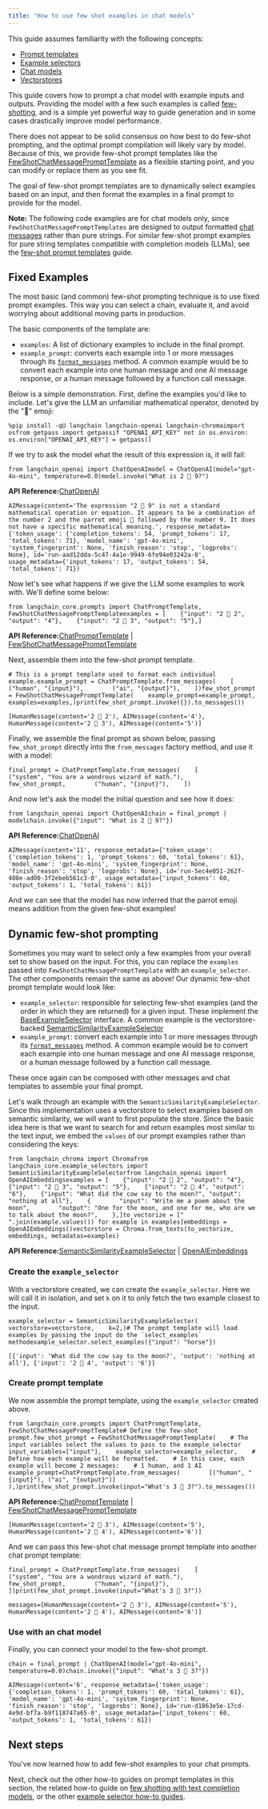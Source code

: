 ```yaml
---
title: "How to use few shot examples in chat models"
---
```


<Info>
  This guide assumes familiarity with the following concepts:

  * [Prompt templates](/src/oss/concepts/prompt_templates)
  * [Example selectors](/src/oss/concepts/example_selectors)
  * [Chat models](/src/oss/concepts/chat_models)
  * [Vectorstores](/src/oss/concepts/vectorstores)
</Info>

This guide covers how to prompt a chat model with example inputs and outputs. Providing the model with a few such examples is called [few-shotting](/src/oss/concepts/few_shot_prompting), and is a simple yet powerful way to guide generation and in some cases drastically improve model performance.

There does not appear to be solid consensus on how best to do few-shot prompting, and the optimal prompt compilation will likely vary by model. Because of this, we provide few-shot prompt templates like the [FewShotChatMessagePromptTemplate](https://python.langchain.com/api_reference/core/prompts/langchain_core.prompts.few_shot.FewShotChatMessagePromptTemplate.html?highlight=fewshot#langchain_core.prompts.few_shot.FewShotChatMessagePromptTemplate) as a flexible starting point, and you can modify or replace them as you see fit.

The goal of few-shot prompt templates are to dynamically select examples based on an input, and then format the examples in a final prompt to provide for the model.

**Note:** The following code examples are for chat models only, since `FewShotChatMessagePromptTemplates` are designed to output formatted [chat messages](/src/oss/concepts/messages) rather than pure strings. For similar few-shot prompt examples for pure string templates compatible with completion models (LLMs), see the [few-shot prompt templates](/src/oss/how_to/few_shot_examples) guide.

## Fixed Examples

The most basic (and common) few-shot prompting technique is to use fixed prompt examples. This way you can select a chain, evaluate it, and avoid worrying about additional moving parts in production.

The basic components of the template are:

* `examples`: A list of dictionary examples to include in the final prompt.
* `example_prompt`: converts each example into 1 or more messages through its [`format_messages`](https://python.langchain.com/api_reference/core/prompts/langchain_core.prompts.chat.ChatPromptTemplate.html?highlight=format_messages#langchain_core.prompts.chat.ChatPromptTemplate.format_messages) method. A common example would be to convert each example into one human message and one AI message response, or a human message followed by a function call message.

Below is a simple demonstration. First, define the examples you'd like to include. Let's give the LLM an unfamiliar mathematical operator, denoted by the "🦜" emoji:

```
%pip install -qU langchain langchain-openai langchain-chromaimport osfrom getpass import getpassif "OPENAI_API_KEY" not in os.environ:    os.environ["OPENAI_API_KEY"] = getpass()
```

If we try to ask the model what the result of this expression is, it will fail:

```
from langchain_openai import ChatOpenAImodel = ChatOpenAI(model="gpt-4o-mini", temperature=0.0)model.invoke("What is 2 🦜 9?")
```

**API Reference:**[ChatOpenAI](https://python.langchain.com/api_reference/openai/chat_models/langchain_openai.chat_models.base.ChatOpenAI.html)

```
AIMessage(content='The expression "2 🦜 9" is not a standard mathematical operation or equation. It appears to be a combination of the number 2 and the parrot emoji 🦜 followed by the number 9. It does not have a specific mathematical meaning.', response_metadata={'token_usage': {'completion_tokens': 54, 'prompt_tokens': 17, 'total_tokens': 71}, 'model_name': 'gpt-4o-mini', 'system_fingerprint': None, 'finish_reason': 'stop', 'logprobs': None}, id='run-aad12dda-5c47-4a1e-9949-6fe94e03242a-0', usage_metadata={'input_tokens': 17, 'output_tokens': 54, 'total_tokens': 71})
```

Now let's see what happens if we give the LLM some examples to work with. We'll define some below:

```
from langchain_core.prompts import ChatPromptTemplate, FewShotChatMessagePromptTemplateexamples = [    {"input": "2 🦜 2", "output": "4"},    {"input": "2 🦜 3", "output": "5"},]
```

**API Reference:**[ChatPromptTemplate](https://python.langchain.com/api_reference/core/prompts/langchain_core.prompts.chat.ChatPromptTemplate.html) | [FewShotChatMessagePromptTemplate](https://python.langchain.com/api_reference/core/prompts/langchain_core.prompts.few_shot.FewShotChatMessagePromptTemplate.html)

Next, assemble them into the few-shot prompt template.

```
# This is a prompt template used to format each individual example.example_prompt = ChatPromptTemplate.from_messages(    [        ("human", "{input}"),        ("ai", "{output}"),    ])few_shot_prompt = FewShotChatMessagePromptTemplate(    example_prompt=example_prompt,    examples=examples,)print(few_shot_prompt.invoke({}).to_messages())
```

```
[HumanMessage(content='2 🦜 2'), AIMessage(content='4'), HumanMessage(content='2 🦜 3'), AIMessage(content='5')]
```

Finally, we assemble the final prompt as shown below, passing `few_shot_prompt` directly into the `from_messages` factory method, and use it with a model:

```
final_prompt = ChatPromptTemplate.from_messages(    [        ("system", "You are a wondrous wizard of math."),        few_shot_prompt,        ("human", "{input}"),    ])
```

And now let's ask the model the initial question and see how it does:

```
from langchain_openai import ChatOpenAIchain = final_prompt | modelchain.invoke({"input": "What is 2 🦜 9?"})
```

**API Reference:**[ChatOpenAI](https://python.langchain.com/api_reference/openai/chat_models/langchain_openai.chat_models.base.ChatOpenAI.html)

```
AIMessage(content='11', response_metadata={'token_usage': {'completion_tokens': 1, 'prompt_tokens': 60, 'total_tokens': 61}, 'model_name': 'gpt-4o-mini', 'system_fingerprint': None, 'finish_reason': 'stop', 'logprobs': None}, id='run-5ec4e051-262f-408e-ad00-3f2ebeb561c3-0', usage_metadata={'input_tokens': 60, 'output_tokens': 1, 'total_tokens': 61})
```

And we can see that the model has now inferred that the parrot emoji means addition from the given few-shot examples!

## Dynamic few-shot prompting

Sometimes you may want to select only a few examples from your overall set to show based on the input. For this, you can replace the `examples` passed into `FewShotChatMessagePromptTemplate` with an `example_selector`. The other components remain the same as above! Our dynamic few-shot prompt template would look like:

* `example_selector`: responsible for selecting few-shot examples (and the order in which they are returned) for a given input. These implement the [BaseExampleSelector](https://python.langchain.com/api_reference/core/example_selectors/langchain_core.example_selectors.base.BaseExampleSelector.html?highlight=baseexampleselector#langchain_core.example_selectors.base.BaseExampleSelector) interface. A common example is the vectorstore-backed [SemanticSimilarityExampleSelector](https://python.langchain.com/api_reference/core/example_selectors/langchain_core.example_selectors.semantic_similarity.SemanticSimilarityExampleSelector.html?highlight=semanticsimilarityexampleselector#langchain_core.example_selectors.semantic_similarity.SemanticSimilarityExampleSelector)
* `example_prompt`: convert each example into 1 or more messages through its [`format_messages`](https://python.langchain.com/api_reference/core/prompts/langchain_core.prompts.chat.ChatPromptTemplate.html?highlight=chatprompttemplate#langchain_core.prompts.chat.ChatPromptTemplate.format_messages) method. A common example would be to convert each example into one human message and one AI message response, or a human message followed by a function call message.

These once again can be composed with other messages and chat templates to assemble your final prompt.

Let's walk through an example with the `SemanticSimilarityExampleSelector`. Since this implementation uses a vectorstore to select examples based on semantic similarity, we will want to first populate the store. Since the basic idea here is that we want to search for and return examples most similar to the text input, we embed the `values` of our prompt examples rather than considering the keys:

```
from langchain_chroma import Chromafrom langchain_core.example_selectors import SemanticSimilarityExampleSelectorfrom langchain_openai import OpenAIEmbeddingsexamples = [    {"input": "2 🦜 2", "output": "4"},    {"input": "2 🦜 3", "output": "5"},    {"input": "2 🦜 4", "output": "6"},    {"input": "What did the cow say to the moon?", "output": "nothing at all"},    {        "input": "Write me a poem about the moon",        "output": "One for the moon, and one for me, who are we to talk about the moon?",    },]to_vectorize = [" ".join(example.values()) for example in examples]embeddings = OpenAIEmbeddings()vectorstore = Chroma.from_texts(to_vectorize, embeddings, metadatas=examples)
```

**API Reference:**[SemanticSimilarityExampleSelector](https://python.langchain.com/api_reference/core/example_selectors/langchain_core.example_selectors.semantic_similarity.SemanticSimilarityExampleSelector.html) | [OpenAIEmbeddings](https://python.langchain.com/api_reference/openai/embeddings/langchain_openai.embeddings.base.OpenAIEmbeddings.html)

### Create the `example_selector`

With a vectorstore created, we can create the `example_selector`. Here we will call it in isolation, and set `k` on it to only fetch the two example closest to the input.

```
example_selector = SemanticSimilarityExampleSelector(    vectorstore=vectorstore,    k=2,)# The prompt template will load examples by passing the input do the `select_examples` methodexample_selector.select_examples({"input": "horse"})
```

```
[{'input': 'What did the cow say to the moon?', 'output': 'nothing at all'}, {'input': '2 🦜 4', 'output': '6'}]
```

### Create prompt template

We now assemble the prompt template, using the `example_selector` created above.

```
from langchain_core.prompts import ChatPromptTemplate, FewShotChatMessagePromptTemplate# Define the few-shot prompt.few_shot_prompt = FewShotChatMessagePromptTemplate(    # The input variables select the values to pass to the example_selector    input_variables=["input"],    example_selector=example_selector,    # Define how each example will be formatted.    # In this case, each example will become 2 messages:    # 1 human, and 1 AI    example_prompt=ChatPromptTemplate.from_messages(        [("human", "{input}"), ("ai", "{output}")]    ),)print(few_shot_prompt.invoke(input="What's 3 🦜 3?").to_messages())
```

**API Reference:**[ChatPromptTemplate](https://python.langchain.com/api_reference/core/prompts/langchain_core.prompts.chat.ChatPromptTemplate.html) | [FewShotChatMessagePromptTemplate](https://python.langchain.com/api_reference/core/prompts/langchain_core.prompts.few_shot.FewShotChatMessagePromptTemplate.html)

```
[HumanMessage(content='2 🦜 3'), AIMessage(content='5'), HumanMessage(content='2 🦜 4'), AIMessage(content='6')]
```

And we can pass this few-shot chat message prompt template into another chat prompt template:

```
final_prompt = ChatPromptTemplate.from_messages(    [        ("system", "You are a wondrous wizard of math."),        few_shot_prompt,        ("human", "{input}"),    ])print(few_shot_prompt.invoke(input="What's 3 🦜 3?"))
```

```
messages=[HumanMessage(content='2 🦜 3'), AIMessage(content='5'), HumanMessage(content='2 🦜 4'), AIMessage(content='6')]
```

### Use with an chat model

Finally, you can connect your model to the few-shot prompt.

```
chain = final_prompt | ChatOpenAI(model="gpt-4o-mini", temperature=0.0)chain.invoke({"input": "What's 3 🦜 3?"})
```

```
AIMessage(content='6', response_metadata={'token_usage': {'completion_tokens': 1, 'prompt_tokens': 60, 'total_tokens': 61}, 'model_name': 'gpt-4o-mini', 'system_fingerprint': None, 'finish_reason': 'stop', 'logprobs': None}, id='run-d1863e5e-17cd-4e9d-bf7a-b9f118747a65-0', usage_metadata={'input_tokens': 60, 'output_tokens': 1, 'total_tokens': 61})
```

## Next steps

You've now learned how to add few-shot examples to your chat prompts.

Next, check out the other how-to guides on prompt templates in this section, the related how-to guide on [few shotting with text completion models](/src/oss/how_to/few_shot_examples), or the other [example selector how-to guides](/src/oss/how_to/example_selectors).
